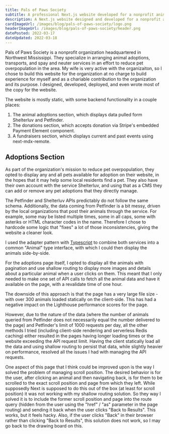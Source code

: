 ---
title: Pals of Paws Society
subtitle: A professional Next.js website developed for a nonprofit animal welfare organization.
description: A Next.js website designed and developed for a nonprofit animal welfare organization using Typescript, SCSS modules, Stripe, and more.
cardImageUrl: /images/blog/pals-of-paws-society/logo.png
headerImageUrl: /images/blog/pals-of-paws-society/header.png
datePosted: 2022-03-17
dateUpdated: 2022-03-18
---

Pals of Paws Society is a nonprofit organization headquartered in Northwest Mississippi. They specialize in arranging animal adoptions, transports, and spay and neuter services in an effort to reduce pet overpopulation in the area. My wife is very active with the organizaiton, so I chose to build this website for the organization at no charge to build experience for myself and as a chariable contribution to the organization and its purpose. I designed, developed, deployed, and even wrote most of the copy for the website.

The website is mostly static, with some backend functionality in a couple places:

1. The animal adoptions section, which displays data pulled form Shelterluv and Petfinder.
2. The donations section, which accepts donation via Stripe's embedded Payment Element component.
3. A fundraisers section, which displays current and past events using next-mdx-remote.

## Adoptions Section

As part of the organization's mission to reduce pet overpopulation, they opted to display any and all pets available for adoption on their website, in the hopes that it may help some local residents find a pet. They also have their own account with the service Shelterluv, and using that as a CMS they can add or remove any pet adoptions that they directly manage.

<MDXImage
	src="/images/blog/pals-of-paws-society/adopt-page.png"
	alt="A screenshot of the adoption page showing several animals and the website header."
	className="aspect-[1.2656]"
/>

The Petfinder and Shelterluv APIs predictably do not follow the same schema. Additionally, the data coming from Petfinder is a bit messy, driven by the local organizations that post their animals through the service. For example, some may be listed multiple times, some in all caps, some with asteriks or HTML character codes in the name. Therefore I chose to hardcode some logic that "fixes" a lot of those inconsistencies, giving the website a cleaner look.

<MDXImage
	src="/images/blog/pals-of-paws-society/transform.png"
	alt="A screenshot of code showing the logic used to clean up animal data."
	className="aspect-[1.85]"
/>

I used the adapter pattern with [Typescript](/posts/tools/typescript) to combine both services into a common "Animal" type interface, with which I could then display the animals side-by-side.

<MDXImage
	src="/images/blog/pals-of-paws-society/petfinder-adapter.png"
	alt="A screenshot of code used to convert Petfinder animals to an Animal interface."
	className="aspect-[1.85]"
/>

For the adoptions page itself, I opted to display all the animals with pagination and use shallow routing to display more images and details about a particular animal when a user clicks on them. This meant that I only needed to make one set of API calls to fetch all the animal data and have it available on the page, with a revalidate time of one hour.

The downside of this approach is that the page has a very large file size - with
over 300 animals loaded statically on the client-side. This has had a negative impact
on the Lighthouse performance scores for the page.

<MDXImage
	src="/images/blog/pals-of-paws-society/lighthouse-large-dom.png"
	alt="Lighthouse scores showing a performance score of 76, and a warning that the DOM contains 910 elements"
	className="aspect-[3]"
/>

However, due to the nature of the data (where the number of animals queried from Petfinder does not necessarily equal the number delivered to the page) and Petfinder's limit of 1000 requests per day, all the other methods I tried (including client-side rendering and serverless Redis caching) either resulted in the pages having longer loading times or the website exceeding the API request limit. Having the client statically load all the data and using shallow routing to persist that data, while slightly heavier on performance, resolved all the issues I had with managing the API requests.

<MDXImage
	src="/images/blog/pals-of-paws-society/shallow-routing.png"
	alt="A screenshot of code demonstrating Next.js shallow routing."
	className="aspect-[1]"
/>

One aspect of this page that I think could be improved upon is the way I solved the problem of managing scroll position. The desired behavior is for the user, after clicking an animal and then navigating back, is for them to be scrolled to the exact scroll position and page from which they left. While supposedly Next is supposed to do this out of the box (at least for scroll position) it was not working with my shallow routing solution. So they way I solved it is to include the former scroll position and page into the route query (hidden from the user using the "href" / "as" parameter in the page routing) and sending it back when the user clicks "Back to Results". This works, but it feels hacky. Also, if the user clicks "Back" in their browser rather than clicking "Back to Results", this solution does not work, so I may go back to the drawing board on this.
